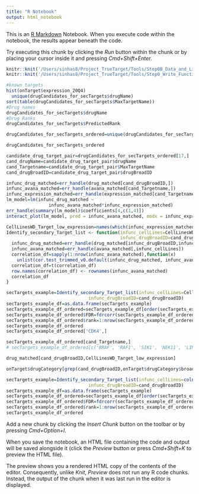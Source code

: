 ```yaml
---
title: "R Notebook"
output: html_notebook
---
```


This is an [R Markdown](http://rmarkdown.rstudio.com) Notebook. When you execute code within the notebook, the results appear beneath the code. 

Try executing this chunk by clicking the *Run* button within the chunk or by placing your cursor inside it and pressing *Cmd+Shift+Enter*. 
<!-- Identify secondary targets -->
```r
knitr::knit('/Users/sinhas8/Project_TrueTarget/Tools/Step0B_Data_and_Libraries.Rmd')
knitr::knit('/Users/sinhas8/Project_TrueTarget/Tools/Step0_Write_Functions.Rmd')
```
<!-- Step 1: Characterize drugs where secondary targets could be identified -->
```r
#known targets
hist(onTarget$expression_20Q4)
  unique(drugCandidates_for_secTargets$drugName)
sort(table(drugCandidates_for_secTargets$MaxTargetName))
#Drug names
drugCandidates_for_secTargets$drugName
#Drug Ranks
drugCandidates_for_secTargets$PredictedRank
```

```r
drugCandidates_for_secTargets_ordered=unique(drugCandidates_for_secTargets[order(drugCandidates_for_secTargets$interaction_strength),])
```

```r
drugCandidates_for_secTargets_ordered
```

<!-- Visualize for an example interaction-->
```r
candidate_drug_target_pair=drugCandidates_for_secTargets_ordered[17,]
cand_drugName=candidate_drug_target_pair$drugName
cand_Targetname=candidate_drug_target_pair$MaxTargetName
cand_drugBroadID=candidate_drug_target_pair$drugBroadID
```
<!-- Variables from Step 2 -->
```r
infunc_drug_matched=err_handle(drug_matched[cand_drugBroadID,])
infunc_avana_matched=err_handle(avana_matched[cand_Targetname,])
infunc_expression_matched=err_handle(expression_matched[cand_Targetname,]<2)
lm_model=lm(infunc_drug_matched ~
                infunc_avana_matched*infunc_expression_matched)
err_handle(summary(lm_model)$coefficients[4,c(1,4)])
interact_plot(lm_model, pred = infunc_avana_matched, modx = infunc_expression_matched)
```
```r
CellLinesWD_Target_low_expression=names(which(infunc_expression_matched))
Identify_secondary_Target_list <- function(infunc_cellLines=CellLinesWD_Target_low_expression,
                                           infunc_drugBroadID=cand_drugBroadID){
  infunc_drug_matched=err_handle(drug_matched[infunc_drugBroadID,infunc_cellLines])
  infunc_avana_matched=err_handle(avana_matched[,infunc_cellLines])
  correlation_df=sapply(1:nrow(infunc_avana_matched),function(x)
    unlist(cor.test_trimmed_v0.default(infunc_drug_matched, infunc_avana_matched[x,])))
  correlation_df=t(correlation_df)
  row.names(correlation_df) <- rownames(infunc_avana_matched)
  correlation_df
}
```

```r
secTargets_example=Identify_secondary_Target_list(infunc_cellLines=CellLinesWD_Target_low_expression,
                               infunc_drugBroadID=cand_drugBroadID)
secTargets_example_df=as.data.frame(secTargets_example)
secTargets_example_df_ordered=secTargets_example_df[order(secTargets_example_df$estimate.cor, decreasing = T),]
secTargets_example_df_ordered$FDR=fdrcorr(secTargets_example_df_ordered$p.value)
secTargets_example_df_ordered$rank=1:nrow(secTargets_example_df_ordered)
secTargets_example_df_ordered
secTargets_example_df_ordered['CDK4',]
```


```r
secTargets_example_df_ordered[cand_Targetname,]
# secTargets_example_df_ordered[c('BRAF', 'RAF1', 'SIK1', 'NEK11', 'LIMK1'),]
```

```r
drug_matched[cand_drugBroadID,CellLinesWD_Target_low_expression]
```

```r
onTarget$drugCategory[grep(cand_drugBroadID,onTarget$drugCategory$broad_id_trimmed),]
```

```r
secTargets_example=Identify_secondary_Target_list(infunc_cellLines=colnames(avana_matched),
                               infunc_drugBroadID=cand_drugBroadID)
secTargets_example_df=as.data.frame(secTargets_example)
secTargets_example_df_ordered=secTargets_example_df[order(secTargets_example_df$estimate.cor, decreasing = T),]
secTargets_example_df_ordered$FDR=fdrcorr(secTargets_example_df_ordered$p.value)
secTargets_example_df_ordered$rank=1:nrow(secTargets_example_df_ordered)
secTargets_example_df_ordered
```





Add a new chunk by clicking the *Insert Chunk* button on the toolbar or by pressing *Cmd+Option+I*.

When you save the notebook, an HTML file containing the code and output will be saved alongside it (click the *Preview* button or press *Cmd+Shift+K* to preview the HTML file). 

The preview shows you a rendered HTML copy of the contents of the editor. Consequently, unlike *Knit*, *Preview* does not run any R code chunks. Instead, the output of the chunk when it was last run in the editor is displayed.

